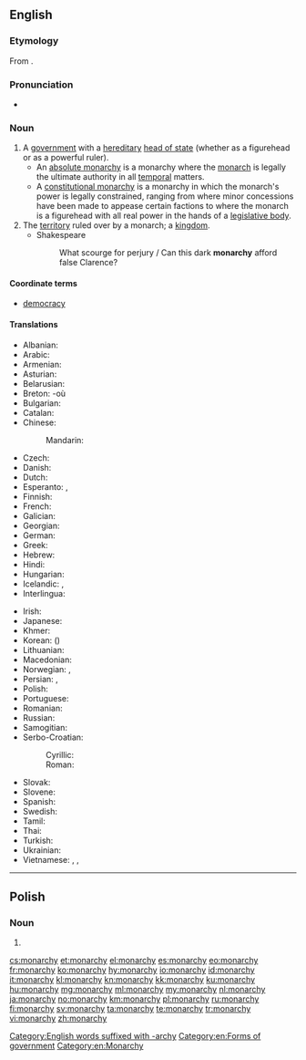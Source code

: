 ==English==
{{wikipedia}}

===Etymology===
From {{etyl|grc|en}} {{term|μοναρχία|lang=grc}}.

===Pronunciation===
* {{audio|en-us-monarchy.ogg|Audio (US)|lang=en}}

===Noun===
{{en-noun|monarchies}}

# A [[government]] with a [[hereditary]] [[head of state]] (whether as a figurehead or as a powerful ruler).
#* An [[absolute monarchy]] is a monarchy where the [[monarch]] is legally the ultimate authority in all [[temporal]] matters.
#* A [[constitutional monarchy]] is a monarchy in which the monarch's power is legally constrained, ranging from where minor concessions have been made to appease certain factions to where the monarch is a figurehead with all real power in the hands of a [[legislative body]].
# The [[territory]] ruled over by a monarch; a [[kingdom]].
#* Shakespeare
#*: What scourge for perjury / Can this dark '''monarchy''' afford false Clarence?

====Coordinate terms====
* {{sense|a form of government}} [[democracy]]

====Translations====
{{trans-top|form of government with a hereditary head of state}}
* Albanian: {{t|sq|mbretëri|f}}
* Arabic: {{t|ar|ملكية|f|tr=malikíyya|sc=Arab}}
* Armenian: {{t|hy|միապետություն|tr=miapetut’yun|sc=Armn}}
* Asturian: {{t|ast|monarquía|f}}
* Belarusian: {{t|be|манархія|f|tr=manárxija|sc=Cyrl}}
* Breton: {{t|br|unpenniezh|f}} -où {{g|p}}
* Bulgarian: {{t+|bg|монархия|f|tr=monárhija|sc=Cyrl}}
* Catalan: {{t+|ca|monarquia|f}}
* Chinese:
*: Mandarin: {{t+|cmn|君主制|tr=jūnzhǔzhì|sc=Hani}}
* Czech: {{t+|cs|monarchie|f}}
* Danish: {{t+|da|monarki|n}}
* Dutch: {{t+|nl|monarchie|f}}
* Esperanto: {{t|eo|monarkio}}, {{t|eo|monarĥio}}
* Finnish: {{t+|fi|monarkia}}
* French: {{t+|fr|monarchie|f}}
* Galician: {{t+|gl|monarquía|f}}
* Georgian: {{t+|ka|მონარქია|tr=monark’ia|sc=Geor}}
* German: {{t+|de|Monarchie|f}}
* Greek: {{t+|el|μοναρχία|f|tr=monarchía}}
* Hebrew: {{t+|he|מונרכיה|f}}
* Hindi: {{t|hi|राजतन्त्र|m|tr=rājtantra}}
* Hungarian: {{t+|hu|monarchia}}
* Icelandic: {{t|is|konungsríki}}, {{t+|is|konungdæmi}}
* Interlingua: {{t|ia|monarchia}}
{{trans-mid}}
* Irish: {{t|ga|monarcacht|f}}
* Japanese: {{t|ja|君主制|tr=くんしゅせい, kunshusei|sc=Jpan}}
* Khmer: {{t|km|រាជាធិបតេយ្យ|sc=Khmr|tr=riec a’tʰippa’tay}}
* Korean: {{t+|ko|군주제|sc=Kore}} ({{t+|ko|君主制|sc=Kore}})
* Lithuanian: {{t+|lt|monarchija|f}}
* Macedonian: {{t|mk|монархија|f|tr=monárhija}}
* Norwegian: {{t+|no|kongedømme|n}}, {{t+|no|monarki|n}}
* Persian: {{t+|fa|سلطنت|tr=saltanat|sc=fa-Arab}}, {{t+|fa|پادشاهی|tr=pâdešâhi, pâdšâhi|sc=fa-Arab}}
* Polish: {{t+|pl|monarchia|f}}
* Portuguese: {{t+|pt|monarquia|f}}
* Romanian: {{t+|ro|monarhie|f}}
* Russian: {{t+|ru|монархия|f|tr=monárxija|sc=Cyrl}}
* Samogitian: {{t|sgs|muonarkėjė|f}}
* Serbo-Croatian:
*: Cyrillic: {{t|sh|монархија|f}}
*: Roman: {{t+|sh|monarhija|f}}
* Slovak: {{t|sk|monarchia|f}}
* Slovene: {{t+|sl|monarhija|f}}
* Spanish: {{t+|es|monarquía|f}}
* Swedish: {{t+|sv|monarki|c}}
* Tamil: {{t+|ta|முடியாட்சி|tr=muṭiyāṭci|sc=Taml}}
* Thai: {{t|th|ราชาธิปไตย|tr=raachaatípbpàdtai|sc=Thai}}
* Turkish: {{t+|tr|monarşi}}
* Ukrainian: {{t|uk|монархія|f|tr=monárxija|sc=Cyrl}}
* Vietnamese: {{t+|vi|quân chủ}}, {{t|vi|chế độ quân chủ}}, {{t|vi|nền quân chủ}}
{{trans-bottom}}

[[Category:English words suffixed with -archy]]
[[Category:en:Forms of government]]
[[Category:en:Monarchy]]

----

==Polish==

===Noun===
{{head|pl|noun form}}

# {{inflection of|monarcha||gen|s|lang=pl}}

[[cs:monarchy]]
[[et:monarchy]]
[[el:monarchy]]
[[es:monarchy]]
[[eo:monarchy]]
[[fr:monarchy]]
[[ko:monarchy]]
[[hy:monarchy]]
[[io:monarchy]]
[[id:monarchy]]
[[it:monarchy]]
[[kl:monarchy]]
[[kn:monarchy]]
[[kk:monarchy]]
[[ku:monarchy]]
[[hu:monarchy]]
[[mg:monarchy]]
[[ml:monarchy]]
[[my:monarchy]]
[[nl:monarchy]]
[[ja:monarchy]]
[[no:monarchy]]
[[km:monarchy]]
[[pl:monarchy]]
[[ru:monarchy]]
[[fi:monarchy]]
[[sv:monarchy]]
[[ta:monarchy]]
[[te:monarchy]]
[[tr:monarchy]]
[[vi:monarchy]]
[[zh:monarchy]]
